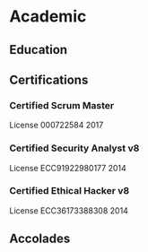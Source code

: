 
Academic
===

## Education

## Certifications

### Certified Scrum Master
License 000722584
2017

### Certified Security Analyst v8
License ECC91922980177
2014

### Certified Ethical Hacker v8
License ECC36173388308
2014

## Accolades
